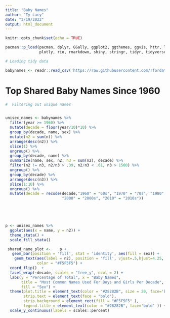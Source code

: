 ```yaml
---
title: "Baby Names"
author: "Ty Lacy"
date: "3/19/2022"
output: html_document
---
```


```r
knitr::opts_chunk$set(echo = TRUE)

pacman::p_load(pacman, dplyr, GGally, ggplot2, ggthemes, ggvis, httr, lubridate,
               plotly, rio, rmarkdown, shiny, stringr, tidyr, tidyverse)

```

```r
# Loading tidy data

babynames <- readr::read_csv('https://raw.githubusercontent.com/rfordatascience/tidytuesday/master/data/2022/2022-03-22/babynames.csv')


```

# Top Shared Baby Names Since 1960

```r
#  Filtering out unique names


unisex_names <- babynames %>%
  filter(year >= 1960) %>%
  mutate(decade = floor(year/10)*10) %>%
  group_by(decade, name, sex) %>%
  mutate(n2 = sum(n)) %>% 
  arrange(desc(n2)) %>% 
  slice(1) %>%
  ungroup() %>% 
  group_by(decade, name) %>%
  summarize(name, sex, n2, n3 = sum(n2), decade) %>%
  filter(n2 != n3, n2/n3 > .39, n2/n3 < .61, n3 > 1500) %>%
  ungroup() %>% 
  group_by(decade) %>% 
  arrange(desc(n3)) %>% 
  slice(1:10) %>% 
  ungroup() %>% 
  mutate(decade = recode(decade,"1960" = "60s", "1970" = "70s", "1980" = "80s", "1990" = "90s",
                         "2000" = "2000s", "2010" = "2010s"))



  
```



```r
p <- unisex_names %>% 
  ggplot(aes(x = name, y = n2)) +
  theme_stata() +
  scale_fill_stata()

 shared_name_plot <-    p +
   geom_bar(position = 'fill', stat = 'identity', aes(fill = sex)) +
    geom_text(aes(label = n2), position = 'fill', vjust=.5,hjust=4.25, size=3, 
              color = "#F5F5F5") +
  coord_flip()  +
  facet_wrap(~decade, scales = "free_y", ncol = 2) +
  labs(y = "Percentage of Total", x = "Baby Names",
       title = "Most Common Names Used For Boys and Girls Per Decade",
       fill = "Sex") +
  theme(plot.title = element_text(color = "#28282B", size = 20, face='bold'),
        strip.text = element_text(face = "bold"),
        strip.background = element_rect(fill = "#F5F5F5" ),
        legend.title = element_text(color = "#28282B", face='bold' )) + 
  scale_y_continuous(labels = scales::percent)
 
```
